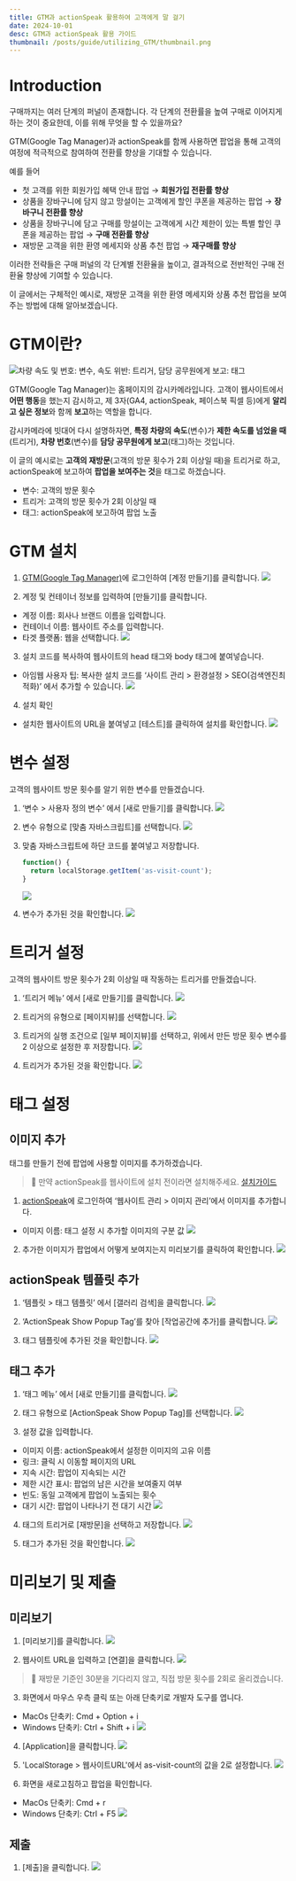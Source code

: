 ```yaml
---
title: GTM과 actionSpeak 활용하여 고객에게 말 걸기
date: 2024-10-01
desc: GTM과 actionSpeak 활용 가이드
thumbnail: /posts/guide/utilizing_GTM/thumbnail.png
---
```

# Introduction
구매까지는 여러 단계의 퍼널이 존재합니다. 각 단계의 전환률을 높여 구매로 이어지게 하는 것이 중요한데, 이를 위해 무엇을 할 수 있을까요?

GTM(Google Tag Manager)과 actionSpeak를 함께 사용하면 팝업을 통해 고객의 여정에 적극적으로 참여하여 전환률 향상을 기대할 수 있습니다.

예를 들어
  - 첫 고객를 위한 회원가입 혜택 안내 팝업 → **회원가입 전환률 향상**
  - 상품을 장바구니에 담지 않고 망설이는 고객에게 할인 쿠폰을 제공하는 팝업 → **장바구니 전환률 향상**
  - 상품을 장바구니에 담고 구매를 망설이는 고객에게 시간 제한이 있는 특별 할인 쿠폰을 제공하는 팝업 → **구매 전환률  향상**
  - 재방문 고객을 위한 환영 메세지와 상품 추천 팝업 → **재구매률 향상**

이러한 전략들은 구매 퍼널의 각 단계별 전환율을 높이고, 결과적으로 전반적인 구매 전환율 향상에 기여할 수 있습니다.

이 글에서는 구체적인 예시로, 재방문 고객을 위한 환영 메세지와 상품 추천 팝업을 보여주는 방법에 대해 알아보겠습니다.


# GTM이란?

![차량 속도 및 번호: 변수, 속도 위반: 트리거, 담당 공무원에게 보고: 태그](/posts/guide/utilizing_GTM/1.png)

GTM(Google Tag Manager)는 홈페이지의 감시카메라입니다. 고객이 웹사이트에서 **어떤 행동**을 했는지 감시하고, 제 3자(GA4, actionSpeak, 페이스북 픽셀 등)에게 **알리고 싶은 정보**와 함께 **보고**하는 역할을 합니다.

감시카메라에 빗대어 다시 설명하자면, **특정 차량의 속도**(변수)가 **제한 속도를 넘었을 때**(트리거), **차량 번호**(변수)를 **담당 공무원에게 보고**(태그)하는 것입니다.

이 글의 예시로는 **고객의 재방문**(고객의 방문 횟수가 2회 이상일 때)을 트리거로 하고, actionSpeak에 보고하여 **팝업을 보여주는 것**을 태그로 하겠습니다.
  - 변수: 고객의 방문 횟수
  - 트리거: 고객의 방문 횟수가 2회 이상일 때
  - 태그: actionSpeak에 보고하여 팝업 노출


# GTM 설치
1. [GTM(Google Tag Manager)](https://tagmanager.google.com/)에 로그인하여 [계정 만들기]를 클릭합니다.
  ![](/posts/guide/utilizing_GTM/2.png)

2. 계정 및 컨테이너 정보를 입력하여 [만들기]를 클릭합니다.
  - 계정 이름: 회사나 브랜드 이름을 입력합니다.
  - 컨테이너 이름: 웹사이트 주소를 입력합니다.
  - 타겟 플랫폼: 웹을 선택합니다.
  ![](/posts/guide/utilizing_GTM/3.png)

3. 설치 코드를 복사하여 웹사이트의 head 태그와 body 태그에 붙여넣습니다.
  - 아임웹 사용자 팁: 복사한 설치 코드를 ‘사이트 관리 > 환경설정 > SEO(검색엔진최적화)’ 에서 추가할 수 있습니다. 
  ![](/posts/guide/utilizing_GTM/4.png)

4. 설치 확인
  - 설치한 웹사이트의 URL을 붙여넣고 [테스트]를 클릭하여 설치를 확인합니다.
  ![](/posts/guide/utilizing_GTM/5.png)


# 변수 설정
고객의 웹사이트 방문 횟수를 알기 위한 변수를 만들겠습니다.
1. ‘변수 > 사용자 정의 변수’ 에서 [새로 만들기]를 클릭합니다.
  ![](/posts/guide/utilizing_GTM/6.png)

2. 변수 유형으로 [맞춤 자바스크립트]를 선택합니다.
  ![](/posts/guide/utilizing_GTM/7.png)

3. 맞춤 자바스크립트에 하단 코드를 붙여넣고 저장합니다.
    ```js
    function() {
      return localStorage.getItem('as-visit-count');
    }
    ```
    ![](/posts/guide/utilizing_GTM/8.png)

4. 변수가 추가된 것을 확인합니다.
  ![](/posts/guide/utilizing_GTM/9.png)

# 트리거 설정
고객의 웹사이트 방문 횟수가 2회 이상일 때 작동하는 트리거를 만들겠습니다.
1. ‘트리거 메뉴’ 에서 [새로 만들기]를 클릭합니다.
  ![](/posts/guide/utilizing_GTM/10.png)

2. 트리거의 유형으로 [페이지뷰]를 선택합니다.
  ![](/posts/guide/utilizing_GTM/11.png)

3. 트리거의 실행 조건으로 [일부 페이지뷰]를 선택하고, 위에서 만든 방문 횟수 변수를 2 이상으로 설정한 후 저장합니다.
  ![](/posts/guide/utilizing_GTM/12.png)

4. 트리거가 추가된 것을 확인합니다.
  ![](/posts/guide/utilizing_GTM/13.png)


# 태그 설정
## 이미지 추가
태그를 만들기 전에 팝업에 사용할 이미지를 추가하겠습니다.
> 📌 만약 actionSpeak를 웹사이트에 설치 전이라면 설치해주세요. [설치가이드](https://www.actionspeak.kr/blog/guide/installing_actionSpeak)

1. [actionSpeak](https://www.actionspeak.kr/dashboard)에 로그인하여 ‘웹사이트 관리 > 이미지 관리’에서 이미지를 추가합니다.
  - 이미지 이름: 태그 설정 시 추가할 이미지의 구분 값
  ![](/posts/guide/utilizing_GTM/14.png)

2. 추가한 이미지가 팝업에서 어떻게 보여지는지 미리보기를 클릭하여 확인합니다.
  ![](/posts/guide/utilizing_GTM/15.png)


## actionSpeak 템플릿 추가
1. ‘템플릿 > 태그 템플릿’ 에서 [갤러리 검색]을 클릭합니다.
  ![](/posts/guide/utilizing_GTM/16.png)

2. ‘ActionSpeak Show Popup Tag’를 찾아 [작업공간에 추가]를 클릭합니다.
  ![](/posts/guide/utilizing_GTM/17.png)

3. 태그 템플릿에 추가된 것을 확인합니다.
  ![](/posts/guide/utilizing_GTM/18.png)


## 태그 추가
1. ‘태그 메뉴’ 에서 [새로 만들기]를 클릭합니다.
  ![](/posts/guide/utilizing_GTM/19.png)

2. 태그 유형으로 [ActionSpeak Show Popup Tag]를 선택합니다.
  ![](/posts/guide/utilizing_GTM/20.png)

3. 설정 값을 입력합니다.
  - 이미지 이름: actionSpeak에서 설정한 이미지의 고유 이름
  - 링크: 클릭 시 이동할 페이지의 URL
  - 지속 시간: 팝업이 지속되는 시간
  - 제한 시간 표시: 팝업의 남은 시간을 보여줄지 여부
  - 빈도: 동일 고객에게 팝업이 노출되는 횟수
  - 대기 시간: 팝업이 나타나기 전 대기 시간
  ![](/posts/guide/utilizing_GTM/21.png)

4. 태그의 트리거로 [재방문]을 선택하고 저장합니다.
  ![](/posts/guide/utilizing_GTM/22.png)

5. 태그가 추가된 것을 확인합니다.
  ![](/posts/guide/utilizing_GTM/23.png)

# 미리보기 및 제출
## 미리보기
1. [미리보기]를 클릭합니다.
  ![](/posts/guide/utilizing_GTM/24.png)

2. 웹사이트 URL을 입력하고 [연결]을 클릭합니다.
  ![](/posts/guide/utilizing_GTM/25.png)

> 📌 재방문 기준인 30분을 기다리지 않고, 직접 방문 횟수를 2회로 올리겠습니다.

3. 화면에서 마우스 우측 클릭 또는 아래 단축키로 개발자 도구를 엽니다.
  - MacOs 단축키: Cmd + Option + i
  - Windows 단축키: Ctrl + Shift + i
  ![](/posts/guide/utilizing_GTM/26.png)

4. [Application]을 클릭합니다.
  ![](/posts/guide/utilizing_GTM/27.png)

5. 'LocalStorage > 웹사이트URL'에서 as-visit-count의 값을 2로 설정합니다.
  ![](/posts/guide/utilizing_GTM/28.png)

6. 화면을 새로고침하고 팝업을 확인합니다.
  - MacOs 단축키: Cmd + r
  - Windows 단축키: Ctrl + F5
  ![](/posts/guide/utilizing_GTM/29.png)


## 제출
1. [제출]을 클릭합니다.
  ![](/posts/guide/utilizing_GTM/30.png)